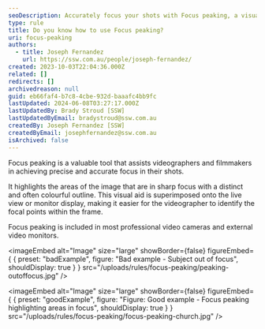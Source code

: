 ```yaml
---
seoDescription: Accurately focus your shots with Focus peaking, a visual tool highlighting areas of sharp focus on live views or monitors.
type: rule
title: Do you know how to use Focus peaking?
uri: focus-peaking
authors:
  - title: Joseph Fernandez
    url: https://ssw.com.au/people/joseph-fernandez/
created: 2023-10-03T22:04:36.000Z
related: []
redirects: []
archivedreason: null
guid: eb66faf4-b7c8-4cbe-932d-baaafc4bb9fc
lastUpdated: 2024-06-08T03:27:17.000Z
lastUpdatedBy: Brady Stroud [SSW]
lastUpdatedByEmail: bradystroud@ssw.com.au
createdBy: Joseph Fernandez [SSW]
createdByEmail: josephfernandez@ssw.com.au
isArchived: false
---
```


Focus peaking is a valuable tool that assists videographers and filmmakers in achieving precise and accurate focus in their shots.

It highlights the areas of the image that are in sharp focus with a distinct and often colourful outline. This visual aid is superimposed onto the live view or monitor display, making it easier for the videographer to identify the focal points within the frame.

Focus peaking is included in most professional video cameras and external video monitors.

<imageEmbed
  alt="Image"
  size="large"
  showBorder={false}
  figureEmbed={ {
    preset: "badExample",
    figure: "Bad example - Subject out of focus",
    shouldDisplay: true
  } }
  src="/uploads/rules/focus-peaking/peaking-outoffocus.jpg"
/>


<imageEmbed
  alt="Image"
  size="large"
  showBorder={false}
  figureEmbed={ {
    preset: "goodExample",
    figure: "Figure: Good example - Focus peaking highlighting areas in focus",
    shouldDisplay: true
  } }
  src="/uploads/rules/focus-peaking/focus-peaking-church.jpg"
/>
